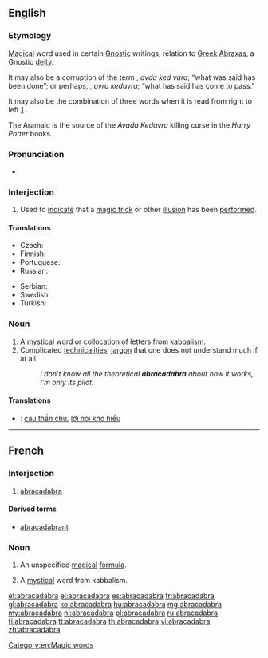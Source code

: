 ==English==
{{wikipedia}}

===Etymology===
[[magical|Magical]] word used in certain [[Gnostic]] writings, relation to [[Greek]] [[abraxas|Abraxas]], a Gnostic [[deity]].

It may also be a corruption of the {{etyl|arc}} term {{term|עבדא כד ברא|עַבְדָא כְּדַ ברָא|lang=arc|sc=Hebr}}, ''avda ked vara''; “what was said has been done”; or perhaps, {{etyl|he}} {{term|עבראכדברא|lang=he|sc=Hebr}}, ''avra kedavra''; “what has said has come to pass.”

It may also be the combination of three {{etyl|he}} words {{term|ארבע-אחד-ארבע|lang=he|sc=Hebr}} when it is read from right to left [http://www.scribd.com/doc/14656725/Abracadabra] .

The Aramaic is the source of the ''Avada Kedavra'' killing curse in the ''Harry Potter'' books.<!-- JK Rowling said this 15 April 2004, at the Edinburgh Book Festival, but referred to the meaning as “let the thing be destroyed”-->

===Pronunciation===
* {{audio|en-us-abracadabra.ogg|Audio (US)}}

===Interjection===
{{en-interj|pos=abracadabra!}}

# Used to [[indicate]] that a [[magic trick]] or other [[illusion]] has been [[perform]]ed.

====Translations====
{{trans-top|used to indicate that a magic trick or other illusion has been performed}}
* Czech: {{t-|cs|abrakadabra}}
* Finnish: {{t|fi|abrakadabra}}
* Portuguese: {{t-|pt|abracadabra}}
* Russian: {{t|ru|абракадабра|f|tr=abrakadábra|sc=Cyrl}}
{{trans-mid}}
* Serbian: {{t+|sr|абракадабра|tr=abrakadabra|sc=Cyrl}}
* Swedish: {{t|sv|abrakadabra}}, {{t|sv|abra kadabra}}
* Turkish: {{t|tr|abrakadabra}}
{{trans-bottom}}

===Noun===
{{en-noun|-}}

# A [[mystical]] word or [[collocation]] of letters from [[kabbalism]].
# Complicated [[technicality|technicalities]], [[jargon]] that one does not understand much if at all.
#: ''I don’t know all the theoretical '''abracadabra''' about how it works, I’m only its pilot.''

====Translations====
<!-- need tables -->
{{checktrans}}
* {{ttbc|vi}}: [[câu thần chú]], [[lời nói khó hiểu]]

[[Category:en:Magic words]]

----

==French==

===Interjection===
{{fr-intj}}

# [[#Interjection|abracadabra]]

====Derived terms====
* [[abracadabrant]]

===Noun===
{{fr-noun|m}}

# An unspecified [[magical]] [[formula]].
# {{historical|lang=fr}} A [[mystical]] word from kabbalism.

[[et:abracadabra]]
[[el:abracadabra]]
[[es:abracadabra]]
[[fr:abracadabra]]
[[gl:abracadabra]]
[[ko:abracadabra]]
[[hu:abracadabra]]
[[mg:abracadabra]]
[[my:abracadabra]]
[[nl:abracadabra]]
[[pl:abracadabra]]
[[ru:abracadabra]]
[[fi:abracadabra]]
[[tt:abracadabra]]
[[th:abracadabra]]
[[vi:abracadabra]]
[[zh:abracadabra]]